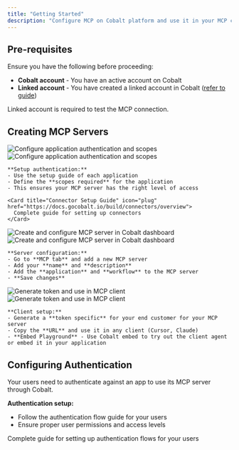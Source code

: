 ```yaml
---
title: "Getting Started"
description: "Configure MCP on Cobalt platform and use it in your MCP client"
---
```


## Pre-requisites

<Warning>
Ensure you have the following before proceeding:
</Warning>

- **Cobalt account** - You have an active account on Cobalt
- **Linked account** - You have created a linked account in Cobalt ([refer to guide](https://docs.gocobalt.io/build/basics/linked_account))

<Info>
Linked account is required to test the MCP connection.
</Info>

## Creating MCP Servers

<Steps>
  <Step title="Configure Application">
    <img
      className="block dark:hidden"
      src="/images/mcp-step1-configure-app-light.png"
      alt="Configure application authentication and scopes"
    />
    <img
      className="hidden dark:block"
      src="/images/mcp-step1-configure-app-light.png"
      alt="Configure application authentication and scopes"
    />
    
    **Setup authentication:**
    - Use the setup guide of each application
    - Define the **scopes required** for the application
    - This ensures your MCP server has the right level of access
    
    <Card title="Connector Setup Guide" icon="plug" href="https://docs.gocobalt.io/build/connectors/overview">
      Complete guide for setting up connectors
    </Card>
  </Step>

  <Step title="Create and Configure MCP Server">
    <img
      className="block dark:hidden"
      src="/images/mcp-step2-create-server-light.png"
      alt="Create and configure MCP server in Cobalt dashboard"
    />
    <img
      className="hidden dark:block"
      src="/images/mcp-step2-create-server-light.png"
      alt="Create and configure MCP server in Cobalt dashboard"
    />
    
    **Server configuration:**
    - Go to **MCP tab** and add a new MCP server
    - Add your **name** and **description**
    - Add the **application** and **workflow** to the MCP server
    - **Save changes**
  </Step>

  <Step title="Use in the Client">
    <img
      className="block dark:hidden"
      src="/images/mcp-step3-use-client-light.png"
      alt="Generate token and use in MCP client"
    />
    <img
      className="hidden dark:block"
      src="/images/mcp-step3-use-client-light.png"
      alt="Generate token and use in MCP client"
    />
    
    **Client setup:**
    - Generate a **token specific** for your end customer for your MCP server
    - Copy the **URL** and use it in any client (Cursor, Claude)
    - **Embed Playground** - Use Cobalt embed to try out the client agent or embed it in your application
  </Step>
</Steps>

## Configuring Authentication

<Tip>
Your users need to authenticate against an app to use its MCP server through Cobalt.
</Tip>

**Authentication setup:**
- Follow the authentication flow guide for your users
- Ensure proper user permissions and access levels

<Card title="Auth Flows Guide" icon="shield" href="https://docs.gocobalt.io/ship/auth_flows/flows">
  Complete guide for setting up authentication flows for your users
</Card> 